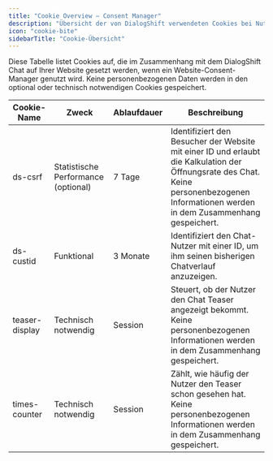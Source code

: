 ```yaml
---
title: "Cookie Overview – Consent Manager"
description: "Übersicht der von DialogShift verwendeten Cookies bei Nutzung eines Website-Consent-Managers"
icon: "cookie-bite"
sidebarTitle: "Cookie-Übersicht"
---
```


<Info>
  Diese Tabelle listet Cookies auf, die im Zusammenhang mit dem DialogShift Chat auf Ihrer Website gesetzt werden, wenn ein Website-Consent-Manager genutzt wird.
  Keine personenbezogenen Daten werden in den optional oder technisch notwendigen Cookies gespeichert.
</Info>

| Cookie-Name    | Zweck                               | Ablaufdauer | Beschreibung |
|---|---|---|---|
| ds-csrf        | Statistische Performance (optional)  | 7 Tage      | Identifiziert den Besucher der Website mit einer ID und erlaubt die Kalkulation der Öffnungsrate des Chat. Keine personenbezogenen Informationen werden in dem Zusammenhang gespeichert. |
| ds-custid      | Funktional                           | 3 Monate    | Identifiziert den Chat-Nutzer mit einer ID, um ihm seinen bisherigen Chatverlauf anzuzeigen. |
| teaser-display | Technisch notwendig                  | Session     | Steuert, ob der Nutzer den Chat Teaser angezeigt bekommt. Keine personenbezogenen Informationen werden in dem Zusammenhang gespeichert. |
| times-counter  | Technisch notwendig                  | Session     | Zählt, wie häufig der Nutzer den Teaser schon gesehen hat. Keine personenbezogenen Informationen werden in dem Zusammenhang gespeichert. |


